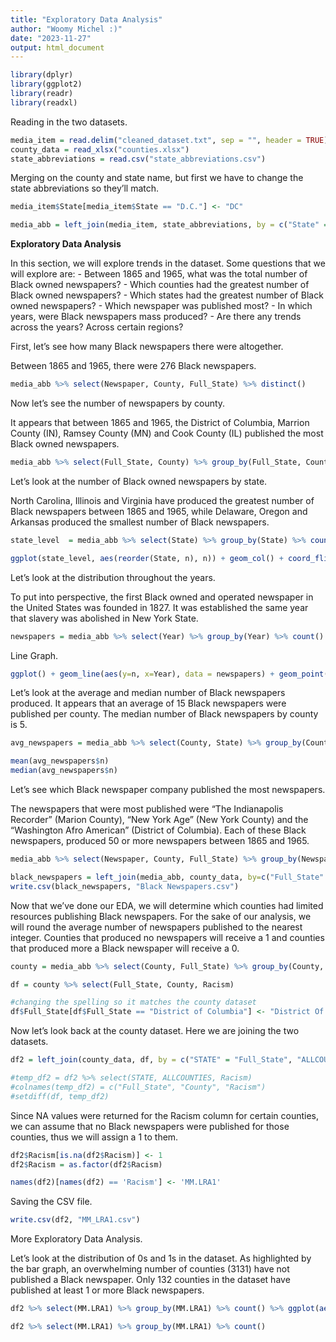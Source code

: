```yaml
---
title: "Exploratory Data Analysis"
author: "Woomy Michel :)"
date: "2023-11-27"
output: html_document
---
```


```r
library(dplyr)
library(ggplot2)
library(readr)
library(readxl)
```
Reading in the two datasets.
```r
media_item = read.delim("cleaned_dataset.txt", sep = "", header = TRUE)
county_data = read_xlsx("counties.xlsx")
state_abbreviations = read.csv("state_abbreviations.csv")
```
Merging on the county and state name, but first we have to change the state abbreviations so they'll match.
```r
media_item$State[media_item$State == "D.C."] <- "DC"
```

```r
media_abb = left_join(media_item, state_abbreviations, by = c("State" = "Abb_State"))
```
**Exploratory Data Analysis**

In this section, we will explore trends in the dataset. Some questions that we will explore are:
- Between 1865 and 1965, what was the total number of Black owned newspapers?
- Which counties had the greatest number of Black owned newspapers?
- Which states had the greatest number of Black owned newspapers?
- Which newspaper was published most?
- In which years, were Black newspapers mass produced?
- Are there any trends across the years? Across certain regions?

First, let's see how many Black newspapers there were altogether. 

Between 1865 and 1965, there were 276 Black newspapers.
```r
media_abb %>% select(Newspaper, County, Full_State) %>% distinct()
```
Now let's see the number of newspapers by county.

It appears that between 1865 and 1965, the District of Columbia, Marrion County (IN), Ramsey County (MN) and Cook County (IL) published the most Black owned newspapers. 

```r
media_abb %>% select(Full_State, County) %>% group_by(Full_State, County) %>% count() %>% arrange(desc(n))
```
Let's look at the number of Black owned newspapers by state. 

North Carolina, Illinois and Virginia have produced the greatest number of Black newspapers between 1865 and 1965, while Delaware, Oregon and Arkansas produced the smallest number of Black newspapers. 
```r
state_level  = media_abb %>% select(State) %>% group_by(State) %>% count() %>% arrange(desc(n))

ggplot(state_level, aes(reorder(State, n), n)) + geom_col() + coord_flip() + xlab("States") + ylab("Number of Black Owned Newspapers") + ggtitle("Number of Black Owned Newspapers by State") + theme(plot.title = element_text(hjust = 0.5)) 
```
Let's look at the distribution throughout the years.

To put into perspective, the first Black owned and operated newspaper in the United States was founded in 1827. It was established the same year that slavery was abolished in New York State. 

```r
newspapers = media_abb %>% select(Year) %>% group_by(Year) %>% count()
```
Line Graph.
```r
ggplot() + geom_line(aes(y=n, x=Year), data = newspapers) + geom_point() + xlab("Year") + ylab("Number of Newspapers") + ggtitle("Number of Black Newspapers per Year") + theme(plot.title = element_text(hjust = 0.5))
```
Let's look at the average and median number of Black newspapers produced. It appears that an average of 15 Black newspapers were published per county. The median number of Black newspapers by county is 5.
```r
avg_newspapers = media_abb %>% select(County, State) %>% group_by(County, State) %>% count() 

mean(avg_newspapers$n)
median(avg_newspapers$n)
```
Let's see which Black newspaper company published the most newspapers.

The newspapers that were most published were "The Indianapolis Recorder" (Marion County), "New York Age" (New York County) and the "Washington Afro American" (District of Columbia). Each of these Black newspapers, produced 50 or more newspapers between 1865 and 1965.
```r
media_abb %>% select(Newspaper, County, Full_State) %>% group_by(Newspaper,County, Full_State) %>% count() %>% arrange(desc(n))
```

```r
black_newspapers = left_join(media_abb, county_data, by=c("Full_State" = "STATE", "County"="ALLCOUNTIES"))
write.csv(black_newspapers, "Black Newspapers.csv")
```

Now that we've done our EDA, we will determine which counties had limited resources publishing Black newspapers. For the sake of our analysis, we will round the average number of newspapers published to the nearest integer. Counties that produced no newspapers will receive a 1 and counties that produced more a Black newspaper will receive a 0.

```r
county = media_abb %>% select(County, Full_State) %>% group_by(County, Full_State) %>% count() %>% mutate(Racism = 0)

df = county %>% select(Full_State, County, Racism)

#changing the spelling so it matches the county dataset
df$Full_State[df$Full_State == "District of Columbia"] <- "District Of Columbia"
```
Now let's look back at the county dataset. Here we are joining the two datasets.
```r
df2 = left_join(county_data, df, by = c("STATE" = "Full_State", "ALLCOUNTIES" = "County"))

#temp_df2 = df2 %>% select(STATE, ALLCOUNTIES, Racism)
#colnames(temp_df2) = c("Full_State", "County", "Racism")
#setdiff(df, temp_df2)
```
Since NA values were returned for the Racism column for certain counties, we can assume that no Black newspapers were published for those counties, thus we will assign a 1 to them.
```r
df2$Racism[is.na(df2$Racism)] <- 1
df2$Racism = as.factor(df2$Racism)

names(df2)[names(df2) == 'Racism'] <- 'MM.LRA1'
```
Saving the CSV file.
```r
write.csv(df2, "MM_LRA1.csv")
```
More Exploratory Data Analysis.

Let's look at the distribution of 0s and 1s in the dataset. As highlighted by the bar graph, an overwhelming number of counties (3131) have not published a Black newspaper. Only 132 counties in the dataset have published at least 1 or more Black newspapers.
```r
df2 %>% select(MM.LRA1) %>% group_by(MM.LRA1) %>% count() %>% ggplot(aes(x=MM.LRA1, y=n), fill = MM.LRA1) + geom_bar(stat = "identity") + xlab("") + ylab("Number of Counties") + scale_x_discrete(labels = c("At least 1 Black newspaper", "No Black newspapers")) + ggtitle("Black Newspapers Vs No Black Newspapers (1865-1965)") + theme(plot.title = element_text(hjust = 0.5)) 

df2 %>% select(MM.LRA1) %>% group_by(MM.LRA1) %>% count()
```







